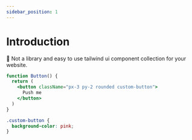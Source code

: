 ```yaml
---
sidebar_position: 1
---
```



# Introduction 

📓 Not a library and easy to use tailwind ui component collection for your website.

<Tabs>
<TabItem value="jsx" label="React">

```jsx
function Button() {
  return (
    <button className="px-3 py-2 rounded custom-button">
      Push me
    </button>
  )
}
```

</TabItem>
<TabItem value="css" label="CSS">

```css
.custom-button {
  background-color: pink;
}
```

</TabItem>
</Tabs>